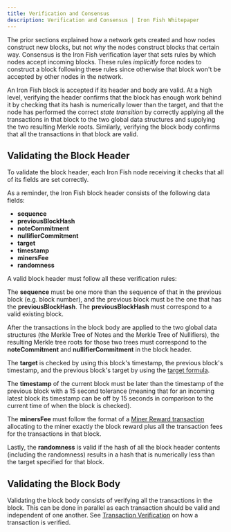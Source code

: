 ```yaml
---
title: Verification and Consensus
description: Verification and Consensus | Iron Fish Whitepaper
---
```


The prior sections explained how a network gets created and how nodes construct new blocks, but not *why* the nodes construct blocks that certain way. Consensus is the Iron Fish verification layer that sets rules by which nodes accept incoming blocks. These rules *implicitly* force nodes to construct a block following these rules since otherwise that block won't be accepted by other nodes in the network.

An Iron Fish block is accepted if its header and body are valid. At a high level, verifying the header confirms that the block has enough work behind it by checking that its hash is numerically lower than the target, and that the node has performed the correct *state transition* by correctly applying all the transactions in that block to the two global data structures and supplying the two resulting Merkle roots. Similarly, verifying the block body confirms that all the transactions in that block are valid.

## Validating the Block Header
To validate the block header, each Iron Fish node receiving it checks that all of its fields are set correctly.

As a reminder, the Iron Fish block header consists of the following data fields:
- **sequence**
- **previousBlockHash**
- **noteCommitment**
- **nullifierCommitment**
- **target**
- **timestamp**
- **minersFee**
- **randomness**

A valid block header must follow all these verification rules:

The **sequence** must be one more than the sequence of that in the previous block (e.g. block number), and the previous block must be the one that has the **previousBlockHash**. The **previousBlockHash** must correspond to a valid existing block.

After the transactions in the block body are applied to the two global data structures (the Merkle Tree of Notes and the Merkle Tree of Nullifiers), the resulting Merkle tree roots for those two trees must correspond to the **noteCommitment** and **nullifierCommitment** in the block header.

The **target** is checked by using this block's timestamp, the previous block's timestamp, and the previous block's target by using the [target formula](/learn/whitepaper/mining#target).

The **timestamp** of the current block must be later than the timestamp of the previous block with a 15 second tolerance (meaning that for an incoming latest block its timestamp can be off by 15 seconds in comparison to the current time of when the block is checked).

The **minersFee** must follow the format of a [Miner Reward transaction](/learn/whitepaper/transaction#miner-reward-transaction) allocating to the miner exactly the block reward plus all the transaction fees for the transactions in that block.

Lastly, the **randomness** is valid if the hash of all the block header contents (including the randomness) results in a hash that is numerically less than the target specified for that block.

## Validating the Block Body
Validating the block body consists of verifying all the transactions in the block. This can be done in parallel as each transaction should be valid and independent of one another. See [Transaction Verification](/learn/whitepaper/transaction#transaction-verification) on how a transaction is verified.
